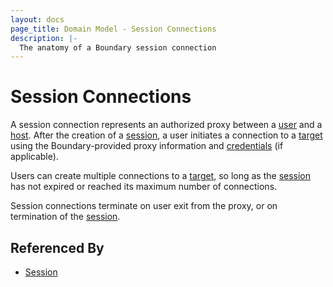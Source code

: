 ```yaml
---
layout: docs
page_title: Domain Model - Session Connections
description: |-
  The anatomy of a Boundary session connection
---
```


# Session Connections
A session connection represents an authorized proxy between a [user][] and a [host][]. After the creation of a
[session][], a user initiates a connection to a [target][] using the Boundary-provided
proxy information and [credentials][] (if applicable).

Users can create multiple connections to a [target][], so long as the [session][] has not expired or reached its maximum
number of connections.

Session connections terminate on user exit from the proxy, or on termination of the [session][].

## Referenced By

- [Session][]

[credentials]: /boundary/docs/concepts/domain-model/credentials
[host]: /boundary/docs/concepts/domain-model/hosts
[session]: /boundary/docs/concepts/domain-model/sessions
[target]: /boundary/docs/concepts/domain-model/targets
[user]: /boundary/docs/concepts/domain-model/users
